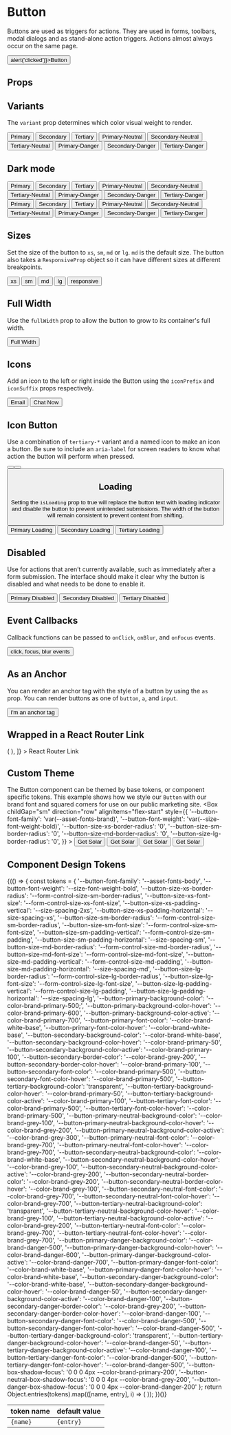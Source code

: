
<Meta title="Components/Button/Overview" component={Button} />

# Button

Buttons are used as triggers for actions.
They are used in forms, toolbars, modal dialogs and as stand-alone action triggers.
Actions almost always occur on the same page.

<Canvas isExpanded>
  <Button onClick={() => alert('clicked')}>Button</Button>
</Canvas>

## Props

<ArgsTable of={Button} />

## Variants

The `variant` prop determines which color visual weight to render.

<Canvas withSource="open">
  <Story
    name="Variants"
    parameters={{
      design: {
        type: 'figma',
        url: 'https://www.figma.com/file/k1kOsplTGXvSSMQQCzhCND/Palmetto-Design-System?type=design&node-id=4065%3A1337&mode=design&t=y5ghcijLJzWx4apI-1',
      },
    }}
  >
    <Box childGap="md" style={{ backgroundColor: 'var(--background-primary)'}}>
      <Box childGap="sm" direction="row" alignItems="flex-start">
        <Button variant="primary">Primary</Button>
        <Button variant="secondary">Secondary</Button>
        <Button variant="tertiary">Tertiary</Button>
      </Box>
      <Box childGap="sm" direction="row" alignItems="flex-start">
        <Button variant="primary-neutral">Primary-Neutral</Button>
        <Button variant="secondary-neutral">Secondary-Neutral</Button>
        <Button variant="tertiary-neutral">Tertiary-Neutral</Button>
      </Box>
      <Box childGap="sm" direction="row" alignItems="flex-start">
        <Button variant="primary-danger">Primary-Danger</Button>
        <Button variant="secondary-danger">Secondary-Danger</Button>
        <Button variant="tertiary-danger">Tertiary-Danger</Button>
      </Box>
    </Box>
  </Story>
</Canvas>

## Dark mode



<Canvas withSource="open">
  <Story name="Dark Mode">
    <Box childGap="md" padding="lg" data-theme="dark" style={{ backgroundColor: 'var(--background-primary)'}}>
      <Box childGap="sm" direction="row" alignItems="flex-start">
        <Button variant="primary">Primary</Button>
        <Button variant="secondary">Secondary</Button>
        <Button variant="tertiary">Tertiary</Button>
      </Box>
      <Box childGap="sm" direction="row" alignItems="flex-start">
        <Button variant="primary-neutral">Primary-Neutral</Button>
        <Button variant="secondary-neutral">Secondary-Neutral</Button>
        <Button variant="tertiary-neutral">Tertiary-Neutral</Button>
      </Box>
      <Box childGap="sm" direction="row" alignItems="flex-start">
        <Button variant="primary-danger">Primary-Danger</Button>
        <Button variant="secondary-danger">Secondary-Danger</Button>
        <Button variant="tertiary-danger">Tertiary-Danger</Button>
      </Box>
    </Box>
    <Box childGap="md" padding="lg" data-theme="dark" style={{ backgroundColor: 'var(--background-secondary)'}}>
      <Box childGap="sm" direction="row" alignItems="flex-start">
        <Button variant="primary">Primary</Button>
        <Button variant="secondary">Secondary</Button>
        <Button variant="tertiary">Tertiary</Button>
      </Box>
      <Box childGap="sm" direction="row" alignItems="flex-start">
        <Button variant="primary-neutral">Primary-Neutral</Button>
        <Button variant="secondary-neutral">Secondary-Neutral</Button>
        <Button variant="tertiary-neutral">Tertiary-Neutral</Button>
      </Box>
      <Box childGap="sm" direction="row" alignItems="flex-start">
        <Button variant="primary-danger">Primary-Danger</Button>
        <Button variant="secondary-danger">Secondary-Danger</Button>
        <Button variant="tertiary-danger">Tertiary-Danger</Button>
      </Box>
    </Box>
  </Story>
</Canvas>

## Sizes
Set the size of the button to `xs`, `sm`, `md` or `lg`. `md` is the default size. The button also takes a `ResponsiveProp` object
so it can have different sizes at different breakpoints.

<Canvas withSource="open">
  <Story
    name="Size"
    parameters={{
      design: {
        type: 'figma',
        url: 'https://www.figma.com/file/k1kOsplTGXvSSMQQCzhCND/Palmetto-Design-System?node-id=2115%3A24829',
      },
    }}
  >
    <Box childGap="sm" direction="row" alignItems="flex-start">
      <Button size="xs">
        xs
      </Button>
      <Button size="sm">
        sm
      </Button>
      <Button size="md">
        md
      </Button>
      <Button size="lg">
        lg
      </Button>
      <Button
        size={{
          base: 'xs',
          tablet: 'sm',
          desktop: 'md',
          hd: 'lg',
        }}
        variant="primary-neutral"
      >
        responsive
      </Button>
    </Box>
  </Story>
</Canvas>

## Full Width

Use the `fullWidth` prop to allow the button to grow to its container's full width.

<Canvas withSource="open">
  <Story name="Full Width">
    <Button variant="primary-neutral" fullWidth>Full Width</Button>
  </Story>
</Canvas>

## Icons

Add an icon to the left or right inside the Button using the `iconPrefix` and `iconSuffix` props respectively.

<Canvas withSource="open">
  <Story name="With Icons">
    <Box direction="row" childGap="xs">
      <Button variant="primary-neutral" iconPrefix="mail">
        Email
      </Button>
      <Button variant="secondary-neutral" iconSuffix="chat">
        Chat Now
      </Button>
    </Box>
  </Story>
</Canvas>

## Icon Button

Use a combination of `tertiary-*` variant and a named icon to make an icon a button. Be sure to include an `aria-label` for screen readers to know what action the button will perform when pressed.

<Canvas withSource="open">
  <Story name="Icon Button">
    <Button variant="tertiary" iconPrefix="add" aria-label="add" />
    <Button variant="tertiary-neutral" iconPrefix="dots" aria-label="open menu" />
    <Button variant="tertiary-danger" iconPrefix="trash" aria-label="remove" />
  </Story>
</Canvas>

## Loading

Setting the `isLoading` prop to true will replace the button text with loading indicator and disable the button to prevent unintended submissions.
The width of the button will remain consistent to prevent content from shifting.

<Canvas withSource="open">
  <Story name="Loading">
    <Box direction="row" childGap="sm">
      <Button isLoading>Primary Loading</Button>
      <Button variant="secondary" isLoading>Secondary Loading</Button>
      <Button variant="tertiary" isLoading>Tertiary Loading</Button>
    </Box>
  </Story>
</Canvas>

## Disabled

Use for actions that aren’t currently available, such as immediately after a form submission.
The interface should make it clear why the button is disabled and what needs to be done to enable it.

<Canvas withSource="open">
  <Story name="Disabled">
    <Box direction="row" childGap="sm">
      <Button variant="primary-neutral" isDisabled>Primary Disabled</Button>
      <Button variant="secondary-neutral" isDisabled>Secondary Disabled</Button>
      <Button variant="tertiary-neutral" isDisabled>Tertiary Disabled</Button>
    </Box>
  </Story>
</Canvas>

## Event Callbacks

Callback functions can be passed to `onClick`, `onBlur`, and `onFocus` events.

<Canvas withSource="open">
  <Story name="Event Callbacks">
    <Button
      onBlur={action('blur')}
      onClick={action('click')}
      onFocus={action('focus')}
    >
      click, focus, blur events
    </Button>
  </Story>
</Canvas>

## As an Anchor

You can render an anchor tag with the style of a button by using the `as` prop. You
can render buttons as one of `button`, `a`, and `input`.

<Canvas>
  <Story name="As an Anchor">
    <Button as="a" href="https://ux.palmetto.com" target="_blank">
      I'm an anchor tag
    </Button>
  </Story>
</Canvas>

## Wrapped in a React Router Link

<Canvas>
  <Story
    name="React Router Link"
    decorators={[
      Story => (
        <BrowserRouter>
          <Story />
        </BrowserRouter>
      ),
    ]}
  >
    <Link to="/" as="a" component={Button}>
      React Router Link
    </Link>
    <Box margin="md 0 0 0">
      <Alert
        hasIcon
        message="NOTE: this link will not work in storybook but the code example is correct if used in a React application with react-router-dom."
        variant="warning"
      />
    </Box>
  </Story>
</Canvas>

## Custom Theme
The Button component can be themed by base tokens, or component specific tokens. This example shows how we style our `Button` with our brand font and squared corners for use on our public marketing site.
<Canvas>
  <Story name="With Custom Theme">
    <Box
      childGap="sm"
      direction="row"
      alignItems="flex-start"
      style={{
        '--button-font-family': 'var(--asset-fonts-brand)',
        '--button-font-weight': 'var(--size-font-weight-bold)',
        '--button-size-xs-border-radius': '0',
        '--button-size-sm-border-radius': '0',
        '--button-size-md-border-radius': '0',
        '--button-size-lg-border-radius': '0',
      }}
    >
      <Button variant="primary" size="xs">Get Solar</Button>
      <Button variant="primary" size="sm">Get Solar</Button>
      <Button variant="primary" size="md">Get Solar</Button>
      <Button variant="primary" size="lg">Get Solar</Button>
    </Box>
  </Story>
</Canvas>

## Component Design Tokens
<table>
  <thead>
    <tr>
      <th>token name</th>
      <th>default value</th>
    </tr>
  </thead>
  <tbody>
    {(() => {
      const tokens = {
        '--button-font-family': '--asset-fonts-body',
        '--button-font-weight': '--size-font-weight-bold',
        '--button-size-xs-border-radius': '--form-control-size-sm-border-radius',
        '--button-size-xs-font-size': '--form-control-size-xs-font-size',
        '--button-size-xs-padding-vertical': '--size-spacing-2xs',
        '--button-size-xs-padding-horizontal': '--size-spacing-xs',
        '--button-size-sm-border-radius': '--form-control-size-sm-border-radius',
        '--button-size-sm-font-size': '--form-control-size-sm-font-size',
        '--button-size-sm-padding-vertical': '--form-control-size-sm-padding',
        '--button-size-sm-padding-horizontal': '--size-spacing-sm',
        '--button-size-md-border-radius': '--form-control-size-md-border-radius',
        '--button-size-md-font-size': '--form-control-size-md-font-size',
        '--button-size-md-padding-vertical': '--form-control-size-md-padding',
        '--button-size-md-padding-horizontal': '--size-spacing-md',
        '--button-size-lg-border-radius': '--form-control-size-lg-border-radius',
        '--button-size-lg-font-size': '--form-control-size-lg-font-size',
        '--button-size-lg-padding-vertical': '--form-control-size-lg-padding',
        '--button-size-lg-padding-horizontal': '--size-spacing-lg',
        '--button-primary-background-color': '--color-brand-primary-500;',
        '--button-primary-background-color-hover': '--color-brand-primary-600',
        '--button-primary-background-color-active': '--color-brand-primary-700',
        '--button-primary-font-color': '--color-brand-white-base',
        '--button-primary-font-color-hover': '--color-brand-white-base',
        '--button-secondary-background-color': '--color-brand-white-base',
        '--button-secondary-background-color-hover': '--color-brand-primary-50',
        '--button-secondary-background-color-active': '--color-brand-primary-100',
        '--button-secondary-border-color': '--color-brand-grey-200',
        '--button-secondary-border-color-hover': '--color-brand-primary-100',
        '--button-secondary-font-color': '--color-brand-primary-500',
        '--button-secondary-font-color-hover': '--color-brand-primary-500',
        '--button-tertiary-background-color': 'transparent',
        '--button-tertiary-background-color-hover': '--color-brand-primary-50',
        '--button-tertiary-background-color-active': '--color-brand-primary-100',
        '--button-tertiary-font-color': '--color-brand-primary-500',
        '--button-tertiary-font-color-hover': '--color-brand-primary-500',
        '--button-primary-neutral-background-color': '--color-brand-grey-100',
        '--button-primary-neutral-background-color-hover': '--color-brand-grey-200',
        '--button-primary-neutral-background-color-active': '--color-brand-grey-300',
        '--button-primary-neutral-font-color': '--color-brand-grey-700',
        '--button-primary-neutral-font-color-hover': '--color-brand-grey-700',
        '--button-secondary-neutral-background-color': '--color-brand-white-base',
        '--button-secondary-neutral-background-color-hover': '--color-brand-grey-100',
        '--button-secondary-neutral-background-color-active': '--color-brand-grey-200',
        '--button-secondary-neutral-border-color': '--color-brand-grey-200',
        '--button-secondary-neutral-border-color-hover': '--color-brand-grey-100',
        '--button-secondary-neutral-font-color': '--color-brand-grey-700',
        '--button-secondary-neutral-font-color-hover': '--color-brand-grey-700',
        '--button-tertiary-neutral-background-color': 'transparent',
        '--button-tertiary-neutral-background-color-hover': '--color-brand-grey-100',
        '--button-tertiary-neutral-background-color-active': '--color-brand-grey-200',
        '--button-tertiary-neutral-font-color': '--color-brand-grey-700',
        '--button-tertiary-neutral-font-color-hover': '--color-brand-grey-700',
        '--button-primary-danger-background-color': '--color-brand-danger-500',
        '--button-primary-danger-background-color-hover': '--color-brand-danger-600',
        '--button-primary-danger-background-color-active': '--color-brand-danger-700',
        '--button-primary-danger-font-color': '--color-brand-white-base',
        '--button-primary-danger-font-color-hover': '--color-brand-white-base',
        '--button-secondary-danger-background-color': '--color-brand-white-base',
        '--button-secondary-danger-background-color-hover': '--color-brand-danger-50',
        '--button-secondary-danger-background-color-active': '--color-brand-danger-100',
        '--button-secondary-danger-border-color': '--color-brand-grey-200',
        '--button-secondary-danger-border-color-hover': '--color-brand-danger-100',
        '--button-secondary-danger-font-color': '--color-brand-danger-500',
        '--button-secondary-danger-font-color-hover': '--color-brand-danger-500',
        '--button-tertiary-danger-background-color': 'transparent',
        '--button-tertiary-danger-background-color-hover': '--color-brand-danger-50',
        '--button-tertiary-danger-background-color-active': '--color-brand-danger-100',
        '--button-tertiary-danger-font-color': '--color-brand-danger-500',
        '--button-tertiary-danger-font-color-hover': '--color-brand-danger-500',
        '--button-box-shadow-focus': '0 0 0 4px --color-brand-primary-200',
        '--button-neutral-box-shadow-focus': '0 0 0 4px --color-brand-grey-200',
        '--button-danger-box-shadow-focus': '0 0 0 4px --color-brand-danger-200'
      };
return Object.entries(tokens).map(([name, entry], i) => (
<tr key={i}>
  <td>
    <code>{name}</code>
  </td>
  <td>
    <code>{entry}</code>
  </td>
</tr>
)); })()}
  </tbody>
</table>
